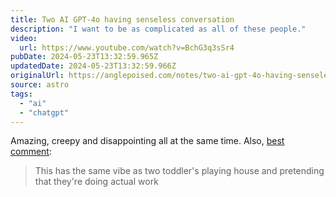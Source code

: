 ```yaml
---
title: Two AI GPT-4o having senseless conversation
description: "I want to be as complicated as all of these people."
video:
  url: https://www.youtube.com/watch?v=BchG3q3sSr4
pubDate: 2024-05-23T13:32:59.965Z
updatedDate: 2024-05-23T13:32:59.966Z
originalUrl: https://anglepoised.com/notes/two-ai-gpt-4o-having-senseless-conversation/
source: astro
tags:
  - "ai"
  - "chatgpt"
---
```


Amazing, creepy and disappointing all at the same time. Also, [best comment](https://www.youtube.com/watch?v=BchG3q3sSr4&lc=UgwWpKty_8uOQHd3G5l4AaABAg):

> This has the same vibe as two toddler's playing house and pretending that they're doing actual work
